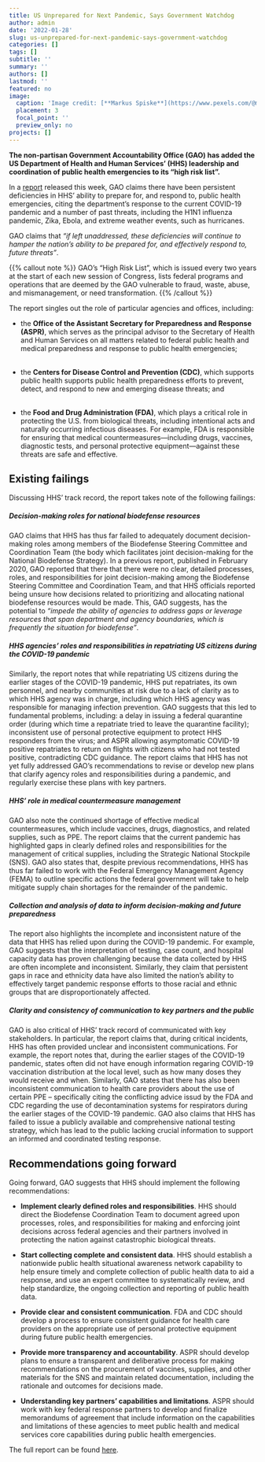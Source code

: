 ```yaml
---
title: US Unprepared for Next Pandemic, Says Government Watchdog
author: admin
date: '2022-01-28'
slug: us-unprepared-for-next-pandemic-says-government-watchdog
categories: []
tags: []
subtitle: ''
summary: ''
authors: []
lastmod: ''
featured: no
image:
  caption: 'Image credit: [**Markus Spiske**](https://www.pexels.com/@markusspiske)'
  placement: 3
  focal_point: ''
  preview_only: no
projects: []
---
```


**The non-partisan Government Accountability Office (GAO) has added the US Department of Health and Human Services’ (HHS) leadership and coordination of public health emergencies to its “high risk list”.**

In a [report](https://www.gao.gov/assets/gao-22-105291.pdf) released this week, GAO claims there have been persistent deficiencies in HHS’ ability to prepare for, and respond to, public health emergencies, citing the department's response to the current COVID-19 pandemic and a number of past threats, including the H1N1 influenza pandemic, Zika, Ebola, and extreme weather events, such as hurricanes.

GAO claims that *"if left unaddressed, these deficiencies will continue to hamper the nation’s ability to be prepared for, and effectively respond to, future threats"*.

{{% callout note %}}
GAO’s “High Risk List”, which is issued every two years at the start of each new session of Congress, lists federal programs and operations that are deemed by the GAO vulnerable to fraud, waste, abuse, and mismanagement, or need transformation.
{{% /callout %}}


The report singles out the role of particular agencies and offices, including: 

* the **Office of the Assistant Secretary for Preparedness and Response (ASPR)**, which serves as the principal advisor to the Secretary of Health and Human Services on all matters related to federal public health and medical preparedness and response to public health emergencies; <br><br>

* the **Centers for Disease Control and Prevention (CDC)**, which supports public health supports public health preparedness efforts to prevent, detect, and respond to new and emerging disease threats; and <br><br>

* the **Food and Drug Administration (FDA)**, which plays a critical role in protecting the U.S. from biological threats, including intentional acts and naturally occurring infectious diseases. For example, FDA is responsible for ensuring that medical countermeasures—including drugs, vaccines, diagnostic tests, and personal protective equipment—against these threats are safe and effective.

## **Existing failings**


Discussing HHS’ track record, the report takes note of the following failings:

##### *Decision-making roles for national biodefense resources*

GAO claims that HHS has thus far failed to adequately document decision-making roles among members of the Biodefense Steering Committee and Coordination Team (the body which facilitates joint decision-making for the National Biodefense Strategy). In a previous report, published in February 2020, GAO reported that there that there were no clear, detailed processes, roles, and responsibilities for joint decision-making among the Biodefense Steering Committee and Coordination Team, and that HHS officials reported being unsure how decisions related to prioritizing and allocating national biodefense resources would be made. This, GAO suggests, has the potential to *“impede the ability of agencies to address gaps or leverage resources that span department and agency boundaries, which is frequently the situation for biodefense”*.

##### *HHS agencies’ roles and responsibilities in repatriating US citizens during the COVID-19 pandemic*

Similarly, the report notes that while repatriating US citizens during the earlier stages of the COVID-19 pandemic, HHS put repatriates, its own personnel, and nearby communities at risk due to a lack of clarity as to which HHS agency was in charge, including which HHS agency was responsible for managing infection prevention. GAO suggests that this led to fundamental problems, including: a delay in issuing a federal quarantine order (during which time a repatriate tried to leave the quarantine facility); inconsistent use of personal protective equipment to protect HHS responders from the virus; and ASPR allowing asymptomatic COVID-19 positive repatriates to return on flights with citizens who had not tested positive, contradicting CDC guidance. The report claims that HHS has not yet fully addressed GAO’s recommendations to revise or develop new plans that clarify agency roles and responsibilities during a pandemic, and regularly exercise these plans with key partners.

##### *HHS’ role in medical countermeasure management*

GAO also note the continued shortage of effective medical countermeasures, which include vaccines, drugs, diagnostics, and related supplies, such as PPE. The report claims that the current pandemic has highlighted gaps in clearly defined roles and responsibilities for the management of critical supplies, including the Strategic National Stockpile (SNS). GAO also states that, despite previous recommendations, HHS has thus far failed to work with the Federal Emergency Management Agency (FEMA) to outline specific actions the federal government will take to help mitigate supply chain shortages for the remainder of the pandemic. 

##### *Collection and analysis of data to inform decision-making and future preparedness*

The report also highlights the incomplete and inconsistent nature of the data that HHS has relied upon during the COVID-19 pandemic. For example, GAO suggests that the interpretation of testing, case count, and hospital capacity data has proven challenging because the data collected by HHS are often incomplete and inconsistent. Similarly, they claim that persistent gaps in race and ethnicity data have also limited the nation’s ability to effectively target pandemic response efforts to those racial and ethnic groups that are disproportionately affected.

##### *Clarity and consistency of communication to key partners and the public*

GAO is also critical of  HHS’ track record of communicated with key stakeholders. In particular, the report claims that, during critical incidents, HHS has often provided unclear and inconsistent communications. For example, the report notes that, during the earlier stages of the COVID-19 pandemic, states often did not have enough information regaring COVID-19 vaccination distribution at the local level, such as how many doses they would receive and when. Similarly, GAO states that there has also been inconsistent communication to health care providers about the use of certain PPE – specifically citing the conflicting advice issud by the FDA and CDC regarding the use of decontamination systems for respirators during the earlier stages of the COVID-19 pandemic. GAO also claims that HHS has failed to issue a publicly available and comprehensive national testing strategy, which has lead to the public lacking crucial information to support an informed and coordinated testing response.

## **Recommendations going forward**

Going forward, GAO suggests that HHS should implement the following recommendations: 

* **Implement clearly defined roles and responsibilities**. HHS should direct the Biodefense Coordination Team to document agreed upon processes, roles, and responsibilities for making and enforcing joint decisions across federal agencies and their partners involved in protecting the nation against catastrophic biological threats.

* **Start collecting complete and consistent data**. HHS should establish a nationwide public health situational awareness network capability to help ensure timely and complete collection of public health data to aid a response, and use an expert committee to systematically review, and help standardize, the ongoing collection and reporting of public health data.

* **Provide clear and consistent communication**. FDA and CDC should develop a process to ensure consistent guidance for health care providers on the appropriate use of personal protective equipment during future public health emergencies. 

* **Provide more transparency and accountability**. ASPR should develop plans to ensure a transparent and deliberative process for making recommendations on the procurement of vaccines, supplies, and other materials for the SNS and maintain related documentation, including the rationale and outcomes for decisions made. 

* **Understanding key partners’ capabilities and limitations**. ASPR should work with key federal response partners to develop and finalize memorandums of agreement that include information on the capabilities and limitations of these agencies to meet public health and medical services core capabilities during public health emergencies.

The full report can be found [here](https://www.gao.gov/assets/gao-22-105291.pdf).

